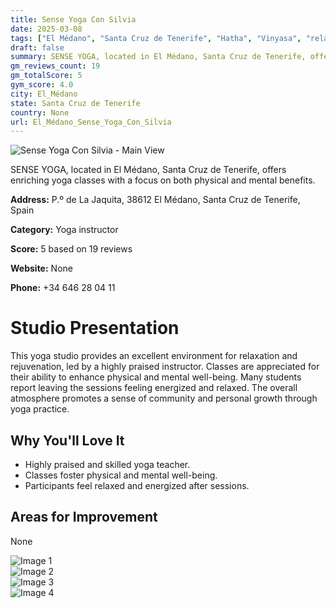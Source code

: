 ```yaml
---
title: Sense Yoga Con Silvia
date: 2025-03-08
tags: ["El Médano", "Santa Cruz de Tenerife", "Hatha", "Vinyasa", "relaxing atmosphere", "El Médano"]  
draft: false
summary: SENSE YOGA, located in El Médano, Santa Cruz de Tenerife, offers enriching yoga classes with a focus on both physical and mental benefits.
gm_reviews_count: 19
gm_totalScore: 5
gym_score: 4.0
city: El_Médano
state: Santa Cruz de Tenerife
country: None
url: El_Médano_Sense_Yoga_Con_Silvia
---
```


<div className="aspect-[16/9] relative my-8">
  <img 
    src="https://lh5.googleusercontent.com/p/AF1QipM9Qh_GP4Hh8hp5XNg3Tp6NAoNqFYIEiqoFGgFD=w1920-h1080-k-no"
    alt="Sense Yoga Con Silvia - Main View"
    className="object-cover absolute inset-0 w-full h-full rounded-lg"
  />
</div>

SENSE YOGA, located in El Médano, Santa Cruz de Tenerife, offers enriching yoga classes with a focus on both physical and mental benefits.

**Address:** P.º de La Jaquita, 38612 El Médano, Santa Cruz de Tenerife, Spain

**Category:** Yoga instructor

**Score:** 5 based on 19 reviews

**Website:** None

**Phone:** +34 646 28 04 11

# Studio Presentation

This yoga studio provides an excellent environment for relaxation and rejuvenation, led by a highly praised instructor. Classes are appreciated for their ability to enhance physical and mental well-being. Many students report leaving the sessions feeling energized and relaxed. The overall atmosphere promotes a sense of community and personal growth through yoga practice.



## Why You'll Love It

- Highly praised and skilled yoga teacher.
- Classes foster physical and mental well-being.
- Participants feel relaxed and energized after sessions.

## Areas for Improvement

None

<div className="grid grid-cols-1 xl:grid-cols-2 gap-4 my-8">
<div className="aspect-[4/3] relative"><img src="https://lh3.googleusercontent.com/p/AF1QipP70MWjBagF8xxIKLYxMzTzJ-KYgYH_mLA7qzws=w1920-h1080-k-no" alt="Image 1" className="object-cover absolute inset-0 w-full h-full rounded-lg" /></div>
<div className="aspect-[4/3] relative"><img src="https://lh5.googleusercontent.com/p/AF1QipPUBIR_3b_M4ggKmtXDo1t5zGzUMjlU8E9QScbQ=w1920-h1080-k-no" alt="Image 2" className="object-cover absolute inset-0 w-full h-full rounded-lg" /></div>
<div className="aspect-[4/3] relative"><img src="https://lh5.googleusercontent.com/p/AF1QipOGJWRz0rltyOc56uczxsGGGBUrz2L_c1n5jv-9=w1920-h1080-k-no" alt="Image 3" className="object-cover absolute inset-0 w-full h-full rounded-lg" /></div>
<div className="aspect-[4/3] relative"><img src="https://lh5.googleusercontent.com/p/AF1QipPhgelcMGOssWHtzNmBO_DxQcZcu64hWozTTcC9=w1920-h1080-k-no" alt="Image 4" className="object-cover absolute inset-0 w-full h-full rounded-lg" /></div>
</div>
